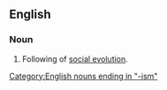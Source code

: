 {{wikipedia|Sociocultural evolution}}
==English==
===Noun===
{{en-noun|sg=[[social]] [[evolutionism]]|-}}
#Following of [[social evolution]].
[[Category:English nouns ending in "-ism"]]
